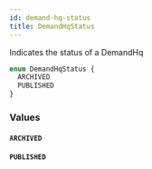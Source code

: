 ```yaml
---
id: demand-hq-status
title: DemandHqStatus
---
```



Indicates the status of a DemandHq


```graphql
enum DemandHqStatus {
  ARCHIVED
  PUBLISHED
}
```


### Values

#### `ARCHIVED` 




#### `PUBLISHED` 






